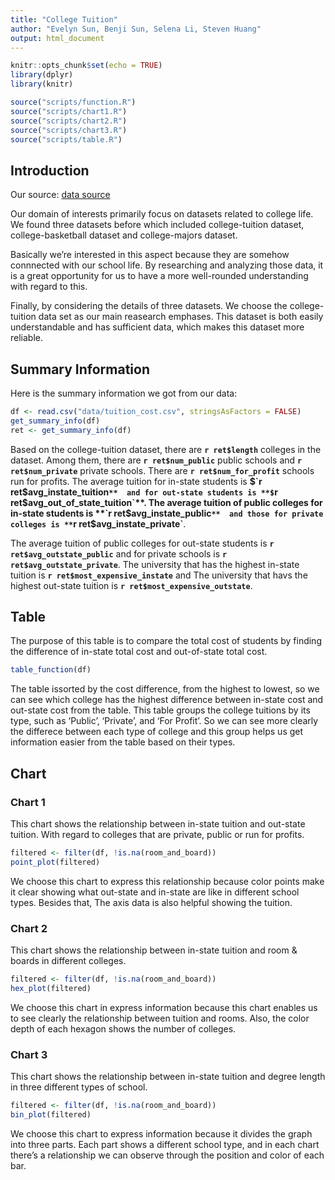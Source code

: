 ```yaml
---
title: "College Tuition"
author: "Evelyn Sun, Benji Sun, Selena Li, Steven Huang"
output: html_document
---
```


```r
knitr::opts_chunk$set(echo = TRUE)
library(dplyr)
library(knitr)

source("scripts/function.R")
source("scripts/chart1.R")
source("scripts/chart2.R")
source("scripts/chart3.R")
source("scripts/table.R")
```

## Introduction
Our source: 
[data source](https://www.kaggle.com/jessemostipak/college-tuition-diversity-and-pay)<br>

Our domain of interests primarily focus on datasets related to college life. We found three datasets before which included college-tuition dataset, college-basketball dataset and college-majors dataset. 

Basically we're interested in this aspect because they are somehow connnected with our school life. By researching and analyzing those data, it is a great opportunity for us to have a more well-rounded understanding with regard to this. 

Finally, by considering the details of three datasets. We choose the college-tuition data set as our main reasearch emphases. This dataset is both easily understandable and has sufficient data, which makes this dataset more reliable.  


## Summary Information
Here is the summary information we got from our data: 
```r
df <- read.csv("data/tuition_cost.csv", stringsAsFactors = FALSE)
get_summary_info(df)
ret <- get_summary_info(df)
```
Based on the college-tuition dataset, there are **`r ret$length`** colleges in the dataset. Among them, there are **`r ret$num_public`** public schools and **`r ret$num_private`** private schools. There are **`r ret$num_for_profit`** schools run for profits. The average tuition for in-state students is **$`r ret$avg_instate_tuition`**  and for out-state students is **$`r ret$avg_out_of_state_tuition`**. The average tuition of public colleges for in-state students is **`r ret$avg_instate_public`**  and those for private colleges is **`r ret$avg_instate_private`**. 

The average tuition of public colleges for out-state students is 
 **`r ret$avg_outstate_public`**  and for private schools is **`r ret$avg_outstate_private`**. The university that has the highest in-state tuition is **`r ret$most_expensive_instate`** and The university that havs the highest out-state tuition is **`r ret$most_expensive_outstate`**. 


## Table
The purpose of this table is to compare the total cost of students by
finding the difference of in-state total cost and out-of-state total cost. 

```r
table_function(df)
```

The table issorted by the cost difference, from the highest to lowest, so we can see which college has the highest difference between in-state cost
and out-state cost from the table. This table groups the college tuitions by its type, such as 'Public', 'Private', and 'For Profit'. So we can see more clearly the differece between each type of college and this group helps us get information easier from the table based on their types. 

## Chart

### Chart 1
This chart shows the relationship between in-state tuition and out-state tuition. With regard to colleges that are private, public or run for profits. 

```r
filtered <- filter(df, !is.na(room_and_board))
point_plot(filtered)
```

We choose this chart to express this relationship because color points make it clear showing what out-state and in-state are like in different school types. Besides that, The axis data is also helpful showing the tuition. 

### Chart 2 
This chart shows the relationship between in-state tuition and room & boards in different colleges.

```r
filtered <- filter(df, !is.na(room_and_board))
hex_plot(filtered)
```

We choose this chart in express information because this chart enables us to see clearly the relationship between tuition and rooms. Also, the color depth of each hexagon shows the number of colleges. 

### Chart 3
This chart shows the relationship between in-state tuition and degree length in three different types of school. 
```r
filtered <- filter(df, !is.na(room_and_board))
bin_plot(filtered)
```

We choose this chart to express information because it divides the graph into three parts. Each part shows a different school type, and in each chart there's a relationship we can observe through the position and color of each bar. 

